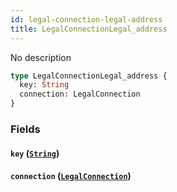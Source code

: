 ```yaml
---
id: legal-connection-legal-address
title: LegalConnectionLegal_address
---
```


No description

```graphql
type LegalConnectionLegal_address {
  key: String
  connection: LegalConnection
}
```

### Fields

#### `key` ([`String`](/v1/scalars/string))

#### `connection` ([`LegalConnection`](/v1/objects/legal-connection))
